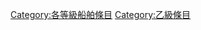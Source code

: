 {{catmore1|[[Wikipedia:船舶专题|Wikipedia:船舶专题]]}}
{{Articles by Quality|topic=船舶|project=船舶|format=toc}}
{{emptycat}}

[[Category:各等級船舶條目|Category:各等級船舶條目]]
[[Category:乙級條目|Category:乙級條目]]